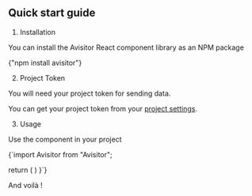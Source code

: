 
## Quick start guide

1. Installation

You can install the Avisitor React component library as an NPM package

<SyntaxHighlighter language="sh">
  {"npm install avisitor"}
</SyntaxHighlighter>

2. Project Token

You will need your project token for sending data. 

You can get your project token from your [project settings](http://localhost:3000/projects).

3. Usage

Use the component in your project

<SyntaxHighlighter language="react">
  {`import Avisitor from "Avisitor";

  return (
    <Avisitor token={YOUR_SECRET_KEY} />
  )
}`}
</SyntaxHighlighter>

And voilà !